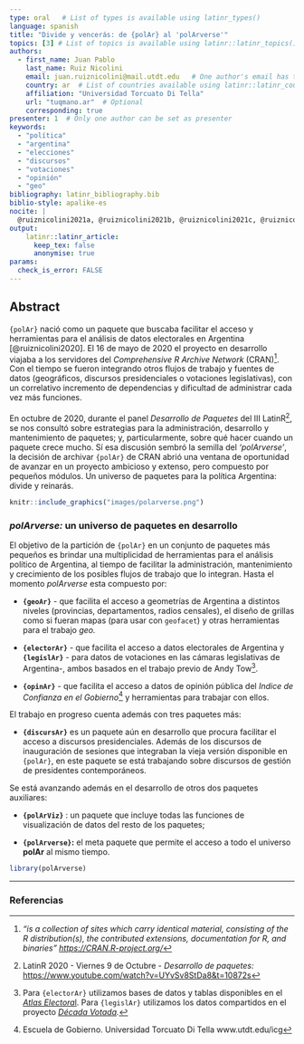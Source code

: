 ```yaml
---
type: oral   # List of types is available using latinr_types()
language: spanish
title: "Divide y vencerás: de {polAr} al 'polArverse'"
topics: [3] # List of topics is available using latinr::latinr_topics()
authors:
  - first_name: Juan Pablo  
    last_name: Ruiz Nicolini
    email: juan.ruiznicolini@mail.utdt.edu   # One author's email has to match the email registered in EasyChair.
    country: ar  # List of countries available using latinr::latinr_countries()
    affiliation: "Universidad Torcuato Di Tella"
    url: "tuqmano.ar"  # Optional 
    corresponding: true
presenter: 1  # Only one author can be set as presenter
keywords: 
  - "política"
  - "argentina"
  - "elecciones"
  - "discursos"
  - "votaciones"
  - "opinión"
  - "geo"
bibliography: latinr_bibliography.bib
biblio-style: apalike-es   
nocite: |
  @ruiznicolini2021a, @ruiznicolini2021b, @ruiznicolini2021c, @ruiznicolini2021
output: 
    latinr::latinr_article:
      keep_tex: false
      anonymise: true
params: 
  check_is_error: FALSE
---
```


## Abstract

`{polAr}` nació como un paquete que buscaba facilitar el acceso y herramientas para el análisis de datos electorales en Argentina [@ruiznicolini2020]. El 16 de mayo de 2020 el proyecto en desarrollo viajaba a los servidores del *Comprehensive R Archive Network* (CRAN)[^1]. Con el tiempo se fueron integrando otros flujos de trabajo y fuentes de datos (geográficos, discursos presidenciales o votaciones legislativas), con un correlativo incremento de dependencias y dificultad de administrar cada vez más funciones.\
\
En octubre de 2020, durante el panel *Desarrollo de Paquetes* del III LatinR[^2], se nos consultó sobre estrategias para la administración, desarrollo y mantenimiento de paquetes; y, particularmente, sobre qué hacer cuando un paquete crece mucho. Sí esa discusión sembró la semilla del *'polArverse'*, la decisión de archivar `{polAr}` de CRAN abrió una ventana de oportunidad de avanzar en un proyecto ambicioso y extenso, pero compuesto por pequeños módulos. Un universo de paquetes para la política Argentina: divide y reinarás.

[^1]: *"is a collection of sites which carry identical material, consisting of the R distribution(s), the contributed extensions, documentation for R, and binaries" <https://CRAN.R-project.org/>*

[^2]: LatinR 2020 - Viernes 9 de Octubre - *Desarrollo de paquetes:* <https://www.youtube.com/watch?v=UYvSv8StDa8&t=10872s>

```r
knitr::include_graphics("images/polarverse.png")

```

### *polArverse:* un universo de paquetes en desarrollo

El objetivo de la partición de `{polAr}` en un conjunto de paquetes más pequeños es brindar una multiplicidad de herramientas para el análisis político de Argentina, al tiempo de facilitar la administración, mantenimiento y crecimiento de los posibles flujos de trabajo que lo integran. Hasta el momento *polArverse* esta compuesto por:

-   **`{geoAr}`** - que facilita el acceso a geometrías de Argentina a distintos niveles (provincias, departamentos, radios censales), el diseño de grillas como si fueran mapas (para usar con `geofacet`) y otras herramientas para el trabajo *geo.*

-   **`{electorAr}`** - que facilita el acceso a datos electorales de Argentina y **`{legislAr}`** - para datos de votaciones en las cámaras legislativas de Argentina-, ambos basados en el trabajo previo de Andy Tow[^3].

-   **`{opinAr}`** - que facilita el acceso a datos de opinión pública del *Indice de Confianza en el Gobierno*[^4] y herramientas para trabajar con ellos.


[^3]: Para `{electorAr}` utilizamos bases de datos y tablas disponibles en el [*Atlas Electora*l](https://www.andytow.com/access/index.php). Para `{legislAr}` utilizamos los datos compartidos en el proyecto [*Década Votada*](https://decadavotada.andytow.com/doc.html)*.*

[^4]: Escuela de Gobierno. Universidad Torcuato Di Tella www.utdt.edu/icg

El trabajo en progreso cuenta además con tres paquetes más:\

- **`{discursAr}`** es un paquete aún en desarrollo que procura facilitar el acceso a discursos presidenciales. Además de los discursos de inauguración de sesiones que integraban la vieja versión disponible en `{polAr}`, en este paquete se está trabajando sobre discursos de gestión de presidentes contemporáneos. 

Se está avanzando además en el desarrollo de otros dos paquetes auxiliares:

-  **`{polArViz}`** : un paquete que incluye todas las funciones de visualización de datos del resto de los paquetes;

-  **`{polArverse}`:** el meta paquete que permite el acceso a todo el universo **polAr** al mismo tiempo.



```r
library(polArverse)

```

------------------------------------------------------------------------

### Referencias
